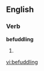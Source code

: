 
==English==

===Verb===
'''befuddling'''

# {{present participle of|[[befuddle]]}}

[[vi:befuddling]]